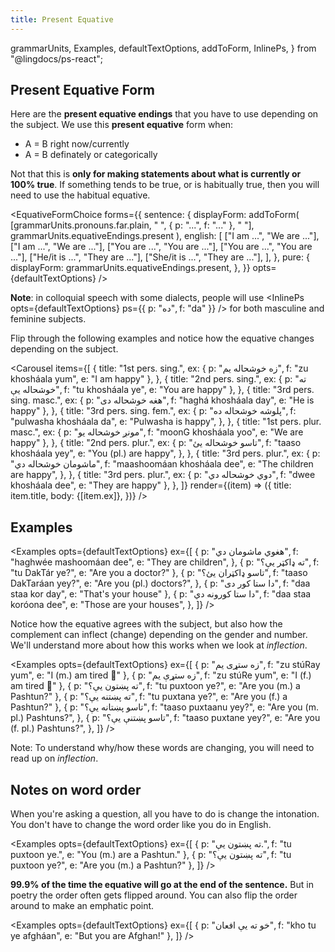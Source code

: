 ```yaml
---
title: Present Equative
---
```


  grammarUnits,
  Examples,
  defaultTextOptions,
  addToForm,
  InlinePs,
} from "@lingdocs/ps-react";

## Present Equative Form

Here are the **present equative endings** that you have to use depending on the subject. We use this **present equative** form when:

- A = B right now/currently
- A = B definately or categorically

Not that this is **only for making statements about what is currently or 100% true**. If something tends to be true, or is habitually true, then you will need to use the <Link to="/equatives/habitual-equative">habitual equative</Link>.

<EquativeFormChoice
  forms={{
    sentence: {
      displayForm: addToForm(
        [grammarUnits.pronouns.far.plain, " ", { p: "...", f: "..." }, " "],
        grammarUnits.equativeEndings.present
      ),
      english: [
        ["I am ...", "We are ..."],
        ["I am ...", "We are ..."],
        ["You are ...", "You are ..."],
        ["You are ...", "You are ..."],
        ["He/it is ...", "They are ..."],
        ["She/it is ...", "They are ..."],
      ],
    },
    pure: {
      displayForm: grammarUnits.equativeEndings.present,
    },
  }}
  opts={defaultTextOptions}
/>

**Note**: in colloquial speech with some dialects, people will use <InlinePs opts={defaultTextOptions} ps={{ p: "ده", f: "da" }} /> for both masculine and feminine subjects.

Flip through the following examples and notice how the equative changes depending on the subject.

<Carousel
  items={[
    {
      title: "1st pers. sing.",
      ex: { p: "زه خوشحاله یم", f: "zu khosháala yum", e: "I am happy" },
    },
    {
      title: "2nd pers. sing.",
      ex: { p: "ته خوشحاله یې", f: "tu khosháala ye", e: "You are happy" },
    },
    {
      title: "3rd pers. sing. masc.",
      ex: { p: "هغه خوشحاله دی", f: "haghá khosháala day", e: "He is happy" },
    },
    {
      title: "3rd pers. sing. fem.",
      ex: {
        p: "پلوشه خوشحاله ده",
        f: "pulwasha khosháala da",
        e: "Pulwasha is happy",
      },
    },
    {
      title: "1st pers. plur. masc.",
      ex: { p: "مونږ خوشحاله یو", f: "moonG khosháala yoo", e: "We are happy" },
    },
    {
      title: "2nd pers. plur.",
      ex: {
        p: "تاسو خوشحاله یئ",
        f: "taaso khosháala yey",
        e: "You (pl.) are happy",
      },
    },
    {
      title: "3rd pers. plur.",
      ex: {
        p: "ماشومان خوشحاله دي",
        f: "maashoomáan khosháala dee",
        e: "The children are happy",
      },
    },
    {
      title: "3rd pers. plur.",
      ex: { p: "دوي خوشحاله دي", f: "dwee khosháala dee", e: "They are happy" },
    },
  ]}
  render={(item) => ({
    title: item.title,
    body: <Examples opts={defaultTextOptions}>{[item.ex]}</Examples>,
  })}
/>

## Examples

<Examples
  opts={defaultTextOptions}
  ex={[
    {
      p: "هغوي ماشومان دي",
      f: "haghwée mashoomáan dee",
      e: "They are children",
    },
    { p: "ته ډاکټر یې؟", f: "tu DakTár ye?", e: "Are you a doctor?" },
    {
      p: "تاسو ډاکټران یئ؟",
      f: "taaso DakTaráan yey?",
      e: "Are you (pl.) doctors?",
    },
    { p: "دا ستا کور دی", f: "daa staa kor day", e: "That's your house" },
    {
      p: "دا ستا کورونه دي",
      f: "daa staa koróona dee",
      e: "Those are your houses",
    },
  ]}
/>

Notice how the equative agrees with the subject, but also how the complement can inflect (change) depending on the gender and number. We'll understand more about how this works when we look at _inflection_.

<Examples
  opts={defaultTextOptions}
  ex={[
    { p: "زه ستړی یم", f: "zu stúRay yum", e: "I (m.) am tired 👨" },
    { p: "زه ستړې یم", f: "zu stúRe yum", e: "I (f.) am tired 👩" },
    { p: "ته پښتون یې؟", f: "tu puxtoon ye?", e: "Are you (m.) a Pashtun?" },
    { p: "ته پښتنه یې؟", f: "tu puxtana ye?", e: "Are you (f.) a Pashtun?" },
    {
      p: "تاسو پښتانه یې؟",
      f: "taaso puxtaanu yey?",
      e: "Are you (m. pl.) Pashtuns?",
    },
    {
      p: "تاسو پښتنې یې؟",
      f: "taaso puxtane yey?",
      e: "Are you (f. pl.) Pashtuns?",
    },
  ]}
/>

Note: To understand why/how these words are changing, you will need to read up on _inflection_.

## Notes on word order

When you're asking a question, all you have to do is change the intonation. You don't have to change the word order like you do in English.

<Examples
  opts={defaultTextOptions}
  ex={[
    { p: "ته پښتون یې.", f: "tu puxtoon ye.", e: "You (m.) are a Pashtun." },
    { p: "ته پښتون یې؟", f: "tu puxtoon ye?", e: "Are you (m.) a Pashtun?" },
  ]}
/>

**99.9% of the time the equative will go at the end of the sentence.** But in poetry the order often gets flipped around. You can also flip the order around to make an emphatic point.

<Examples
  opts={defaultTextOptions}
  ex={[
    { p: "خو ته یې افعان", f: "kho tu ye afgháan", e: "But you are Afghan!" },
  ]}
/>

<GameDisplay record={equativeGamePresent} />
